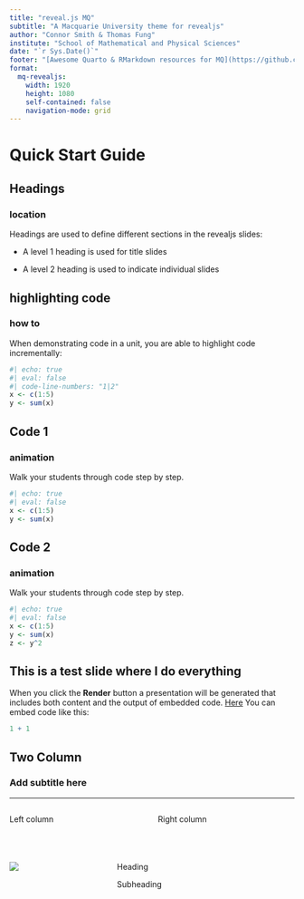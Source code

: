---
title: "reveal.js MQ"
subtitle: "A Macquarie University theme for revealjs"
author: "Connor Smith & Thomas Fung"
institute: "School of Mathematical and Physical Sciences"
date: "`r Sys.Date()`"
footer: "[Awesome Quarto & RMarkdown resources for MQ](https://github.com/SmithConnor/revealMQ-presentation)"
format: 
  mq-revealjs:
    width: 1920
    height: 1080
    self-contained: false
    navigation-mode: grid
---

# Quick Start Guide

## Headings

### location

Headings are used to define different sections in the revealjs slides:

-   A level 1 heading is used for title slides

-   A level 2 heading is used to indicate individual slides

## highlighting code

### how to


When demonstrating code in a unit, you are able to highlight code incrementally:

```{r}
#| echo: true
#| eval: false
#| code-line-numbers: "1|2"
x <- c(1:5)
y <- sum(x)

```

## Code 1

### animation


Walk your students through code step by step.

```{r}
#| echo: true
#| eval: false
x <- c(1:5)
y <- sum(x)

```

## Code 2

### animation

Walk your students through code step by step.

```{r}
#| echo: true
#| eval: false
x <- c(1:5)
y <- sum(x)
z <- y^2

```

## This is a test slide where I do everything

When you click the **Render** button a presentation will be generated that includes both content and the output of embedded code. [Here](https://www.emilhvitfeldt.com/post/slidecraft-colors-fonts/ "Testing this out") You can embed code like this:

```{r}
1 + 1
```

## Two Column

### Add subtitle here

<hr size="2rem" color="#373A36">

:::: {.columns}

::: {.column width="50%"}
Left column
:::

::: {.column width="50%"}
Right column
:::

::::

#

::: {.columns .v-center-container}
::: {.column width="35%"}

![](_extensions\mq\MQ-diag-partial.png)

:::

::: {.column width="65%"}

[Heading]{.section-header-text}

[Subheading]{.section-subheader-text}

:::
:::

